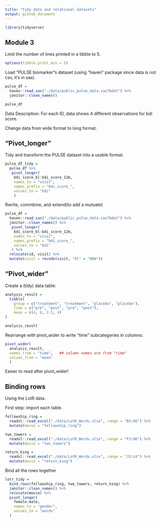 ```yaml
---
title: "tidy data and relational datasets"
output: github_document
---
```


```r
library(tidyverse)
```

## Module 3

Limit the number of lines printed in a tibble to 5.

```r
options(tibble.print_min = 5)
```

Load "PULSE biomarker"s dataset (using "haven" package since data is not csv, it's in sas).

```r
pulse_df = 
  haven::read_sas("./data/public_pulse_data.sas7bdat") %>%
  janitor::clean_names()

pulse_df
```

Data Description: For each ID, data shows 4 different observations for bdi score.

Change data from wide format to long format:

## "Pivot_longer"
Tidy and transform the PULSE dataset into a usable format.

```r
pulse_df_tidy = 
  pulse_df %>%
   pivot_longer(
    bdi_score_bl:bdi_score_12m,
    names_to = "visit", 
    names_prefix = "bdi_score_", 
    values_to = "bdi"
    ) 
```

Rwrite, commbine, and extend(to add a mutuate)

```r
pulse_df = 
  haven::read_sas("./data/public_pulse_data.sas7bdat") %>%
  janitor::clean_names() %>% 
   pivot_longer(
    bdi_score_bl:bdi_score_12m,
    names_to = "visit", 
    names_prefix = "bdi_score_", 
    values_to = "bdi"
   ) %>% 
  relocate(id, visit) %>% 
  mutate(visit = recode(visit, "bl" = "00m"))
```


## "Pivot_wider"
Create a (tidy) data table:

```r
analysis_result = 
  tibble(
    group = c("treatment", "treatment", "placebo", "placebo"),
    time = c("pre", "post", "pre", "post"),
    mean = c(4, 8, 3.5, 4)
)

analysis_result
```

Rearrange with pivot_wider to write "time" subcategories in columns:

```r
pivot_wider(
  analysis_result, 
  names_from = "time",   ## column names are from "time"
  values_from = "mean"
  )
```
Easier to read after pivot_wider!


## Binding rows

Using the LotR data.

First step: import each table.

```r
fellowship_ring = 
  readxl::read_excel("./data/LotR_Words.xlsx", range = "B3:D6") %>% 
  mutate(movie = "fellowship_ring")

two_towers = 
  readxl::read_excel("./data/LotR_Words.xlsx", range = "F3:H6") %>% 
  mutate(movie = "two_towers")

return_king = 
  readxl::read_excel("./data/LotR_Words.xlsx", range = "J3:L6") %>% 
  mutate(movie = "return_king")
```

Bind all the rows together

```r
lotr_tidy =
  bind_rows(fellowship_ring, two_towers, return_king) %>% 
  janitor::clean_names() %>% 
  relocate(movie) %>% 
  pivot_longer(
    female:male,
    names_to = "gender",
    values_to = "words"
  )
```

